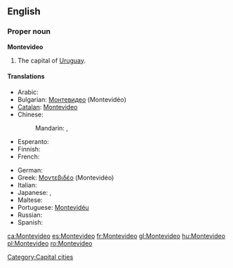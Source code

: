 {{wikipedia}}
==English==

===Proper noun===
'''Montevideo'''

# The capital of [[Uruguay]].

====Translations====
{{trans-top|capital of Uruguay}}
* Arabic: {{t|ar|مونتيفيديو|m|tr=muntifiidyu}}
* Bulgarian: [[Монтевидео]] (Montevidéo)
* [[Catalan]]: [[#Catalan|Montevideo]]
* Chinese:
*: Mandarin: {{t|cmn|蒙得維的亞|sc=Hani}},  {{t|cmn|蒙得维的亚|tr=Mēngdéwéidíyà|sc=Hani}}
* Esperanto: {{t-|eo|Montevideo|xs=Esperanto}}
* Finnish: {{t-|fi|Montevideo}}
* French: {{t+|fr|Montevideo|m}}
{{trans-mid}}
* German: {{t-|de|Montevideo|n}}
* Greek: [[Μοντεβιδέο]] (Montevidéo)
* Italian: {{t-|it|Montevideo}}
* Japanese: {{t|ja|モンテヴィデオ|tr=Montevideo}},  {{t|ja|モンテビデオ|tr=Montebideo}}
* Maltese: {{t-|mt|Montevideo|xs=Maltese}}
* Portuguese: [[Montevidéu]]
* Russian: {{t|ru|Монтевидео|m|tr=Montevidéo}} {{qualifier|indeclinable}}
* Spanish: {{t+|es|Montevideo}}
{{trans-bottom}}

[[Category:Capital cities]]

[[ca:Montevideo]]
[[es:Montevideo]]
[[fr:Montevideo]]
[[gl:Montevideo]]
[[hu:Montevideo]]
[[pl:Montevideo]]
[[ro:Montevideo]]